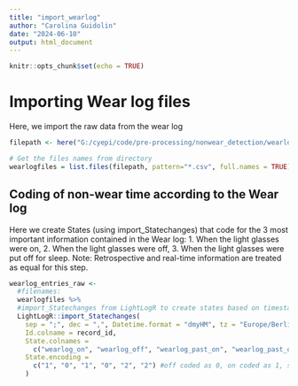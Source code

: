 ---
title: "import_wearlog"
author: "Carolina Guidolin"
date: "2024-06-10"
output: html_document
---

```{r setup, include=FALSE}
knitr::opts_chunk$set(echo = TRUE)
```

# Importing Wear log files 
Here, we import the raw data from the wear log

```{r}
filepath <- here("G:/cyepi/code/pre-processing/nonwear_detection/wearlog")

# Get the files names from directory
wearlogfiles = list.files(filepath, pattern="*.csv", full.names = TRUE)

```

## Coding of non-wear time according to the Wear log 
Here we create States (using import_Statechanges) that code for the 3 most important information contained in the Wear log:
1. When the light glasses were on,
2. When the light glasses were off,
3. When the light glasses were put off for sleep. 
Note: Retrospective and real-time information are treated as equal for this step. 
```{r pressure, echo=FALSE}
wearlog_entries_raw <- 
  #filenames:
  wearlogfiles %>% 
  #import_Statechanges from LightLogR to create states based on timestamps
  LightLogR::import_Statechanges(
    sep = ";", dec = ",", Datetime.format = "dmyHM", tz = "Europe/Berlin", 
    Id.colname = record_id,
    State.colnames = 
      c("wearlog_on", "wearlog_off", "wearlog_past_on", "wearlog_past_off", "wearlog_bed", "wearlog_past_sleep"),
    State.encoding = 
      c("1", "0", "1", "0", "2", "2") #off coded as 0, on coded as 1, sleep coded as 2
    ) 

```